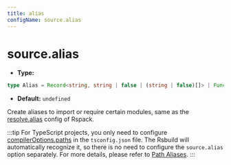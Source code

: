 ```yaml
---
title: alias
configName: source.alias
---
```


# source.alias

- **Type:**

```ts
type Alias = Record<string, string | false | (string | false)[]> | Function;
```

- **Default:** `undefined`

Create aliases to import or require certain modules, same as the [resolve.alias](https://webpack.js.org/configuration/resolve/#resolvealias) config of Rspack.

:::tip
For TypeScript projects, you only need to configure [compilerOptions.paths](https://www.typescriptlang.org/tsconfig#paths) in the `tsconfig.json` file. The Rsbuild will automatically recognize it, so there is no need to configure the `source.alias` option separately. For more details, please refer to [Path Aliases](https://modernjs.dev/en/guides/basic-features/alias.html).
:::


<RsbuildConig />
